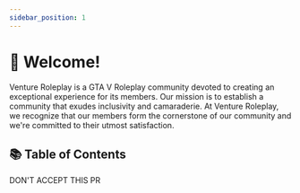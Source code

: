 ```yaml
---
sidebar_position: 1
---
```



# 👋 Welcome!

Venture Roleplay is a GTA V Roleplay community devoted to creating an exceptional experience for its members. Our mission is to establish a community that exudes inclusivity and camaraderie. At Venture Roleplay, we recognize that our members form the cornerstone of our community and we're committed to their utmost satisfaction.

## 📚 Table of Contents

<IndexLinkList>
    <IndexLink
        to="/docs/information"
        title="ℹ️ Information"
        description="Learn more about Venture Roleplay and how to get started."
    />
    <IndexLink
        to="/docs/server-guides"
        title="🔎 Server Guides"
        description="Learn more about the server and how to play."
    />
</IndexLinkList>

DON'T ACCEPT THIS PR
